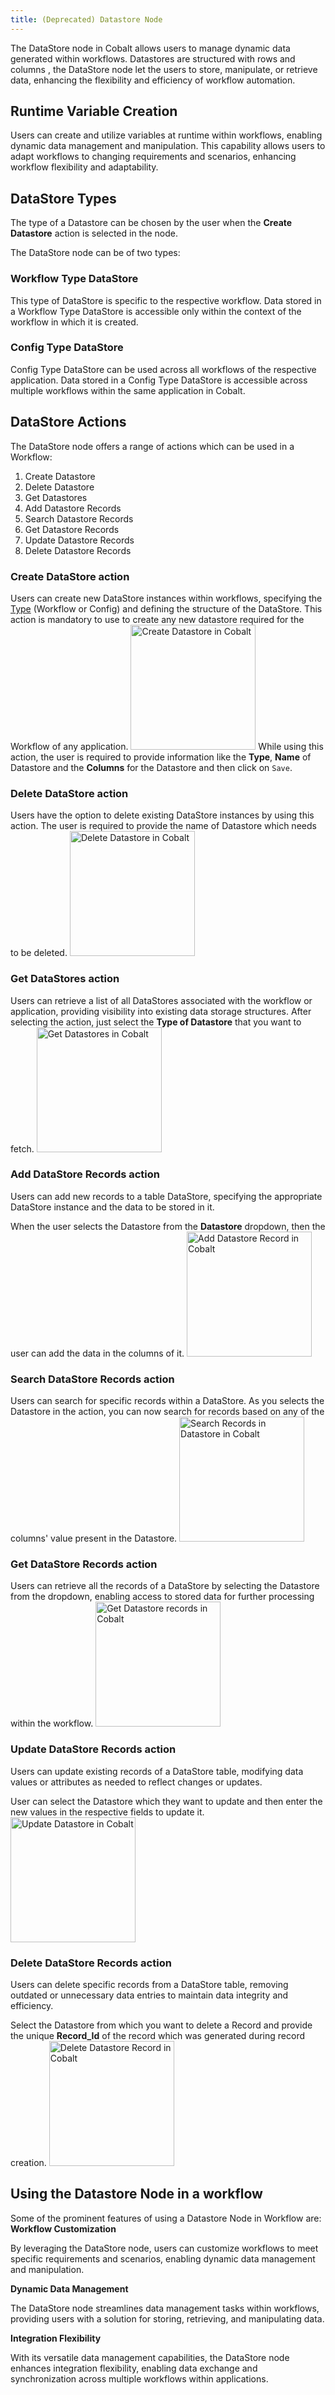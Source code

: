 ```yaml
---
title: (Deprecated) Datastore Node
---
```

The DataStore node in Cobalt allows users to manage dynamic data generated within workflows. Datastores are structured with rows and columns , the DataStore node let the users to store, manipulate, or retrieve data, enhancing the flexibility and efficiency of workflow automation.

## Runtime Variable Creation
Users can create and utilize variables at runtime within workflows, enabling dynamic data management and manipulation. This capability allows users to adapt workflows to changing requirements and scenarios, enhancing workflow flexibility and adaptability.

## DataStore Types
The type of a Datastore can be chosen by the user when the **Create Datastore** action is selected in the node.

The DataStore node can be of two types:

### Workflow Type DataStore 

This type of DataStore is specific to the respective workflow. Data stored in a Workflow Type DataStore is accessible only within the context of the workflow in which it is created.

### Config Type DataStore 

Config Type DataStore can be used across all workflows of the respective application. Data stored in a Config Type DataStore is accessible across multiple workflows within the same application in Cobalt.

## DataStore Actions
The DataStore node offers a range of actions which can be used in a Workflow:
1. Create Datastore
2. Delete Datastore
3. Get Datastores
4. Add Datastore Records
5. Search Datastore Records
6. Get Datastore Records
7. Update Datastore Records
8. Delete Datastore Records


### Create DataStore action

Users can create new DataStore instances within workflows, specifying the [Type](https://docs.gocobalt.io/guides/workflow/datastore#datastore-types) (Workflow or Config) and defining the structure of the DataStore.
<Note>This action is mandatory to use to create any new datastore required for the Workflow of any application.</Note>
<img height="200" src="/images/Guides/Workflow/create-datastore.png" alt="Create Datastore in Cobalt"/>
While using this action, the user is required to provide information like the **Type**, **Name** of Datastore and the **Columns** for the Datastore and then click on `Save`.

### Delete DataStore action

Users have the option to delete existing DataStore instances by using this action. The user is required to provide the name of Datastore which needs to be deleted.
<img height="200" src="/images/Guides/Workflow/delete-datastore.png" alt="Delete Datastore in Cobalt"/>

### Get DataStores action

Users can retrieve a list of all DataStores associated with the workflow or application, providing visibility into existing data storage structures.
After selecting the action, just select the **Type of Datastore** that you want to fetch.
<img height="200" src="/images/Guides/Workflow/get-datastore.png" alt="Get Datastores in Cobalt"/>

### Add DataStore Records action

Users can add new records to a table DataStore, specifying the appropriate DataStore instance and the data to be stored in it.

When the user selects the Datastore from the **Datastore** dropdown, then the user can add the data in the columns of it.
<img height="200" src="/images/Guides/Workflow/add-datastore-record.png" alt="Add Datastore Record in Cobalt"/>

### Search DataStore Records action

Users can search for specific records within a DataStore. As you selects the Datastore in the action, you can now search for records based on any of the columns' value present in the Datastore.
<img height="200" src="/images/Guides/Workflow/search-datastore.png" alt="Search Records in Datastore in Cobalt"/>

### Get DataStore Records action

Users can retrieve all the records of a DataStore by selecting the Datastore from the dropdown, enabling access to stored data for further processing within the workflow.
<img height="200" src="/images/Guides/Workflow/get-datastore-record.png" alt="Get Datastore records in Cobalt"/>

### Update DataStore Records action

Users can update existing records of a DataStore table, modifying data values or attributes as needed to reflect changes or updates.

User can select the Datastore which they want to update and then enter the new values in the respective fields to update it.
<img height="200" src="/images/Guides/Workflow/update-datastore.png" alt="Update Datastore in Cobalt"/>

### Delete DataStore Records action

Users can delete specific records from a DataStore table, removing outdated or unnecessary data entries to maintain data integrity and efficiency.

Select the Datastore from which you want to delete a Record and provide the unique **Record_Id** of the record which was generated during record creation.
<img height="200" src="/images/Guides/Workflow/delete-datastore-record.png" alt="Delete Datastore Record in Cobalt"/>

## Using the Datastore Node in a workflow
Some of the prominent features of using a Datastore Node in Workflow are:
**Workflow Customization**

By leveraging the DataStore node, users can customize workflows to meet specific requirements and scenarios, enabling dynamic data management and manipulation.

**Dynamic Data Management**

The DataStore node streamlines data management tasks within workflows, providing users with a solution for storing, retrieving, and manipulating data.

**Integration Flexibility**

With its versatile data management capabilities, the DataStore node enhances integration flexibility, enabling data exchange and synchronization across multiple workflows within applications.
